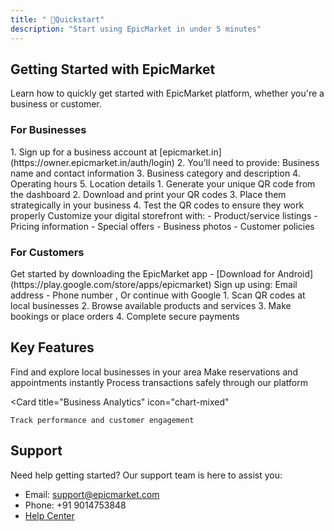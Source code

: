 ```yaml
---
title: " 🚀Quickstart"
description: "Start using EpicMarket in under 5 minutes"
---
```


## Getting Started with EpicMarket

Learn how to quickly get started with EpicMarket platform, whether you're a business or customer.

### For Businesses

<AccordionGroup>
  <Accordion icon="building" title="Create your business profile">
   1.  Sign up for a business account at
    [epicmarket.in](https://owner.epicmarket.in/auth/login)
   2. You'll need to provide:  Business name and contact information 
   3. Business category and description 
   4. Operating hours 
   5. Location details
  </Accordion>
  <Accordion icon="qrcode" title="Set up your QR system">
    1. Generate your unique QR code from the dashboard 
    2. Download and print your QR codes 
    3. Place them strategically in your business 
    4. Test the QR codes to ensure they work properly
  </Accordion>
  <Accordion icon="store" title="Configure your storefront">
    Customize your digital storefront with:
     - Product/service listings
     - Pricing information 
     - Special offers 
     - Business photos 
     - Customer policies
  </Accordion>
</AccordionGroup>

### For Customers

<AccordionGroup>
  <Accordion icon="mobile" title="Download the app">
    Get started by downloading the EpicMarket app 
    - [Download for Android](https://play.google.com/store/apps/epicmarket)
  </Accordion>
  <Accordion icon="user" title="Create your account">
    Sign up using:  Email address - Phone number , Or continue with
    Google
  </Accordion>
  <Accordion icon="qrcode" title="Start discovering">
    1. Scan QR codes at local businesses 
    2. Browse available products and services 
    3. Make bookings or place orders 
    4. Complete secure payments
  </Accordion>
</AccordionGroup>

## Key Features

<CardGroup>
  <Card title="Business Discovery" icon="compass" >
    Find and explore local businesses in your area
  </Card>
  <Card title="Quick Booking" icon="calendar" >
    Make reservations and appointments instantly
  </Card>
  <Card title="Secure Payments" icon="credit-card" >
    Process transactions safely through our platform
  </Card>
  
  <Card
    title="Business Analytics"
    icon="chart-mixed"
  >
    Track performance and customer engagement
  </Card>
</CardGroup>

## Support

Need help getting started? Our support team is here to assist you:

- Email: support@epicmarket.com
- Phone: +91 9014753848
- [Help Center](https://epicmarket.tawk.help/)
